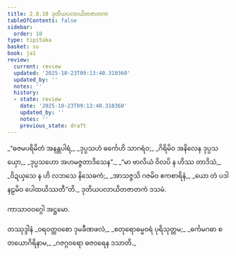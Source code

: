 ```yaml
---
title: 2.8.10 ဒုတိယပလာယိတဇာတက
tableOfContents: false
sidebar:
  order: 10
type: tipitaka
basket: su
book: ja1
review:
  current: review
  updated: '2025-10-23T09:13:40.310360'
  updated_by: ''
  notes: ''
  history:
  - state: review
    date: '2025-10-23T09:13:40.310360'
    updated_by: ''
    notes: ''
    previous_state: draft
---
```



<ReviewStatus review={frontmatter.review} showDetails={true} />

<HypothesisAnnotation frontmatter={frontmatter} />

<DynamicBreadcrumb />

<Division number="159" book="ja1" e="ch" v="22" p="63">

<Paragraph number="597" type="verses" book="ja1">
_“ဓဇမပရိမိတံ အနန္တပါရံ,_  
_ဒုပ္ပသဟံ ဓင်္ကေဟိ သာဂရံဝ;_  
_ဂိရိမိဝ အနိလေန ဒုပ္ပသယှော,_  
_ဒုပ္ပသဟော အဟမဇ္ဇတာဒိသေန”._  

</Paragraph>

</Division>
<Division number="160" book="ja1" e="ch" v="22" p="63">

<Paragraph number="598" type="verses" book="ja1">
_“မာ ဗာလိယံ ဝိလပိ န ဟိဿ တာဒိသံ,_  
_ဝိဍယှသေ န ဟိ လဘသေ နိသေဓကံ;_  
_အာသဇ္ဇသိ ဂဇမိဝ ဧကစာရိနံ,_  
_ယော တံ ပဒါ နဠမိဝ ပေါထယိဿတီ”တိ._  


</Paragraph>
</Division>

<Paragraph number="599" type="center" book="ja1">
ဒုတိယပလာယိတဇာတကံ ဒသမံ.

  
ကာသာဝဝဂ္ဂေါ အဋ္ဌမော.



</Paragraph>

<Paragraph number="600" type="center" book="ja1">
တဿုဒ္ဒါနံ


</Paragraph>

<Paragraph number="601" type="verses" book="ja1">
_ဝရဝတ္ထဝစော ဒုမခီဏဖလံ,_  
_စတုရောဓမ္မဝရံ ပုရိသုတ္တမ;_  
_ဓင်္ကမဂဓာ စ တယောဂိရိနာမ,_  
_ဂဇဂ္ဂဝရော ဓဇဝရေန ဒသာတိ._
</Paragraph>